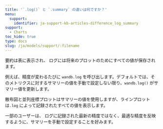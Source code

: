 ```yaml
---
title: '`.log()` と `.summary` の違いは何ですか？'
menu:
  support:
    identifier: ja-support-kb-articles-difference_log_summary
support:
  - Charts
toc_hide: true
type: docs
slug: /ja/models/support/:filename
---
```

要約は表に表示され、 ログには将来のプロットのためにすべての値が保存されます。

例えば、精度が変わるたびに `wandb.log` を呼び出します。デフォルトでは、そのメトリクスに対するサマリーの値を手動で設定しない限り、`wandb.log()` がサマリー値を更新します。

散布図と並列座標プロットはサマリーの値を使用しますが、ラインプロットは`.log` によって記録されたすべての値を表示します。

一部のユーザーは、 ログに記録された最新の精度ではなく、最適な精度を反映するように、サマリーを手動で設定することを好みます。
